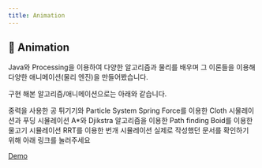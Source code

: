 ```yaml
---
title: Animation
---
```


## 🎉 Animation
Java와 Processing을 이용하여 다양한 알고리즘과 물리를 배우며 그 이론들을 이용해 다양한 애니메이션(물리 엔진)을 만들어봤습니다.

구현 해본 알고리즘/애니메이션으로는 아래와 같습니다.

중력을 사용한 공 튀기기와 Particle System
Spring Force를 이용한 Cloth 시물레이션과 푸딩 시뮬레이션
A*와 Djikstra 알고리즘을 이용한 Path finding
Boid를 이용한 물고기 시뮬레이션
RRT를 이용한 번개 시뮬레이션
실제로 작성했던 문서를 확인하기 위해 아래 링크를 눌러주세요

[Demo](https://sites.google.com/umn.edu/donghakang-csci5611/home?authuser=1)